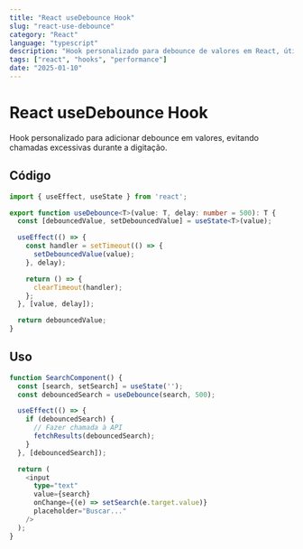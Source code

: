 ```yaml
---
title: "React useDebounce Hook"
slug: "react-use-debounce"
category: "React"
language: "typescript"
description: "Hook personalizado para debounce de valores em React, útil para otimizar chamadas de API em campos de busca."
tags: ["react", "hooks", "performance"]
date: "2025-01-10"
---
```


# React useDebounce Hook

Hook personalizado para adicionar debounce em valores, evitando chamadas excessivas durante a digitação.

## Código

```typescript
import { useEffect, useState } from 'react';

export function useDebounce<T>(value: T, delay: number = 500): T {
  const [debouncedValue, setDebouncedValue] = useState<T>(value);

  useEffect(() => {
    const handler = setTimeout(() => {
      setDebouncedValue(value);
    }, delay);

    return () => {
      clearTimeout(handler);
    };
  }, [value, delay]);

  return debouncedValue;
}
```

## Uso

```typescript
function SearchComponent() {
  const [search, setSearch] = useState('');
  const debouncedSearch = useDebounce(search, 500);

  useEffect(() => {
    if (debouncedSearch) {
      // Fazer chamada à API
      fetchResults(debouncedSearch);
    }
  }, [debouncedSearch]);

  return (
    <input
      type="text"
      value={search}
      onChange={(e) => setSearch(e.target.value)}
      placeholder="Buscar..."
    />
  );
}
```
